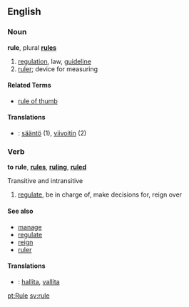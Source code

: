 ==English==

===Noun===
'''rule''', plural '''[[rules]]'''

# [[regulation]], law, [[guideline]]
# [[ruler]]; device for measuring

====Related Terms====
*[[rule of thumb]]

====Translations====
*{{msg:fi}}: [[sääntö]] (1), [[viivoitin]] (2)

===Verb===
'''to rule''', '''[[rules]]''', '''[[ruling]]''', '''[[ruled]]'''

Transitive and intransitive

# [[regulate]], be in charge of, make decisions for, reign over

====See also====
*[[manage]]
*[[regulate]]
*[[reign]]
*[[ruler]]

====Translations====
*{{msg:fi}}: [[hallita]], [[vallita]]

[[pt:Rule]]
[[sv:rule]]